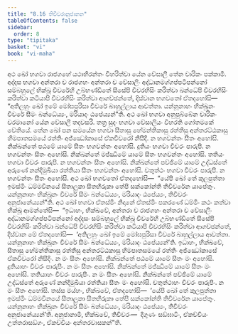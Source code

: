 ```yaml
---
title: "8.16 තිචීවරානුජානන"
tableOfContents: false
sidebar:
  order: 8
type: "tipitaka"
basket: "vi"
book: "vi-maha"
---
```



<DynamicBreadcrumb />

<Division number="346" book="vi-maha">

<Paragraph number="1644" book="vi-maha">
අථ ඛෝ භගවා රාජගහේ යථාභිරන්තං විහරිත්වා යේන වේසාලී තේන චාරිකං පක්කාමි. අද්දස භගවා අන්තරා ච රාජගහං අන්තරා ච වේසාලිං අද්ධානමග්ගප්පටිපන්නෝ සම්බහුලේ භික්ඛූ චීවරේහි උබ්භණ්ඩිතේ සීසේපි චීවරභිසිං කරිත්වා ඛන්ධේපි චීවරභිසිං කරිත්වා කටියාපි චීවරභිසිං කරිත්වා ආගච්ඡන්තේ, දිස්වාන භගවතෝ ඒතදහෝසි—  “අතිලහුං ඛෝ ඉමේ මෝඝපුරිසා චීවරේ බාහුල්ලාය ආවත්තා. යන්නූනාහං භික්ඛූනං චීවරේ සීමං බන්ධේය්‍යං, මරියාදං ඨපේය්‍යන්”ති. අථ ඛෝ භගවා අනුපුබ්බේන චාරිකං චරමානෝ යේන වේසාලී තදවසරි. තත්‍ර සුදං භගවා වේසාලියං විහරති ගෝතමකේ චේතියේ. තේන ඛෝ පන සමයේන භගවා සීතාසු හේමන්තිකාසු රත්තීසු අන්තරට්ඨකාසු හිමපාතසමයේ රත්තිං අජ්ඣෝකාසේ ඒකචීවරෝ නිසීදි. න භගවන්තං සීතං අහෝසි. නික්ඛන්තේ පඨමේ යාමේ සීතං භගවන්තං අහෝසි. දුතියං භගවා චීවරං පාරුපි. න භගවන්තං සීතං අහෝසි. නික්ඛන්තේ මජ්ඣිමේ යාමේ සීතං භගවන්තං අහෝසි. තතියං භගවා චීවරං පාරුපි. න භගවන්තං සීතං අහෝසි. නික්ඛන්තේ පච්ඡිමේ යාමේ උද්ධස්තේ අරුණේ නන්දිමුඛියා රත්තියා සීතං භගවන්තං අහෝසි. චතුත්ථං භගවා චීවරං පාරුපි. න භගවන්තං සීතං අහෝසි. අථ ඛෝ භගවතෝ ඒතදහෝසි—  “යේපි ඛෝ තේ කුලපුත්තා ඉමස්මිං ධම්මවිනයේ සීතාලුකා සීතභීරුකා තේපි සක්කෝන්ති තිචීවරේන යාපේතුං. යන්නූනාහං භික්ඛූනං චීවරේ සීමං බන්ධේය්‍යං, මරියාදං ඨපේය්‍යං, තිචීවරං අනුජානේය්‍යන්”ති.
</Paragraph>

<Paragraph number="1645" book="vi-maha">
අථ ඛෝ භගවා ඒතස්මිං නිදානේ ඒතස්මිං පකරණේ ධම්මිං කථං කත්වා භික්ඛූ ආමන්තේසි—  “ඉධාහං, භික්ඛවේ, අන්තරා ච රාජගහං අන්තරා ච වේසාලිං අද්ධානමග්ගප්පටිපන්නෝ අද්දසං සම්බහුලේ භික්ඛූ චීවරේහි උබ්භණ්ඩිතේ සීසේපි චීවරභිසිං කරිත්වා ඛන්ධේපි චීවරභිසිං කරිත්වා කටියාපි චීවරභිසිං කරිත්වා ආගච්ඡන්තේ, දිස්වාන මේ ඒතදහෝසි—  ‘අතිලහුං ඛෝ ඉමේ මෝඝපුරිසා චීවරේ බාහුල්ලාය ආවත්තා. යන්නූනාහං භික්ඛූනං චීවරේ සීමං බන්ධේය්‍යං, මරියාදං ඨපේය්‍යන්’ති. ඉධාහං, භික්ඛවේ, සීතාසු හේමන්තිකාසු රත්තීසු අන්තරට්ඨකාසු හිමපාතසමයේ රත්තිං අජ්ඣෝකාසේ ඒකචීවරෝ නිසීදිං. න මං සීතං අහෝසි. නික්ඛන්තේ පඨමේ යාමේ සීතං මං අහෝසි. දුතියාහං චීවරං පාරුපිං. න මං සීතං අහෝසි. නික්ඛන්තේ මජ්ඣිමේ යාමේ සීතං මං අහෝසි. තතියාහං චීවරං පාරුපිං. න මං සීතං අහෝසි. නික්ඛන්තේ පච්ඡිමේ යාමේ උද්ධස්තේ අරුණේ නන්දිමුඛියා රත්තියා සීතං මං අහෝසි. චතුත්ථාහං චීවරං පාරුපිං. න මං සීතං අහෝසි. තස්ස මය්හං, භික්ඛවේ, ඒතදහෝසි—  ‘යේපි ඛෝ තේ කුලපුත්තා ඉමස්මිං ධම්මවිනයේ සීතාලුකා සීතභීරුකා තේපි සක්කෝන්ති තිචීවරේන යාපේතුං. යන්නූනාහං භික්ඛූනං චීවරේ සීමං බන්ධේය්‍යං, මරියාදං ඨපේය්‍යං, තිචීවරං අනුජානේය්‍යන්’ති. අනුජානාමි, භික්ඛවේ, තිචීවරං—  දිගුණං සඞ්ඝාටිං, ඒකච්චියං උත්තරාසඞ්ගං, ඒකච්චියං අන්තරවාසකන්”ති.
</Paragraph>
</Division>